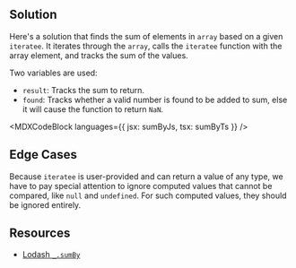 

## Solution

Here's a solution that finds the sum of elements in `array` based on a given `iteratee`. It iterates through the `array`, calls the `iteratee` function with the array element, and tracks the sum of the values.

Two variables are used:

- `result`: Tracks the sum to return.
- `found`: Tracks whether a valid number is found to be added to sum, else it will cause the function to return `NaN`.

<MDXCodeBlock languages={{ jsx: sumByJs, tsx: sumByTs }} />

## Edge Cases

Because `iteratee` is user-provided and can return a value of any type, we have to pay special attention to ignore computed values that cannot be compared, like `null` and `undefined`. For such computed values, they should be ignored entirely.

## Resources

- [Lodash `_.sumBy`](https://lodash.com/docs/#sumBy)
